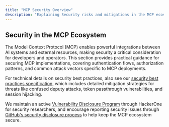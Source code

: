 ```yaml
---
title: "MCP Security Overview"
description: "Explaining Security risks and mitigations in the MCP ecosystem"
---
```


## Security in the MCP Ecosystem

The Model Context Protocol (MCP) enables powerful integrations between AI systems and external resources,
making security a critical consideration for developers and operators. This section provides practical 
guidance for securing MCP implementations, covering authentication flows, authorization patterns, 
and common attack vectors specific to MCP deployments.

 For technical details on security best practices, also see our [security best practices specification](/specification/latest/basic/security_best_practices),
 which includes detailed mitigation strategies for threats like confused deputy attacks, token passthrough vulnerabilities,
 and session hijacking.
 
 We maintain an active [Vulnerability Disclosure Program](https://hackerone.com/anthropic-vdp) through HackerOne
 for security researchers, and encourage reporting security issues through [GitHub's security disclosure process](https://github.com/modelcontextprotocol/specification/security)
 to help keep the MCP ecosystem secure.


